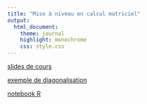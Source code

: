 ```yaml
---
title: "Mise à niveau en calcul matriciel"
output:
  html_document:
    theme: journal
    highlight: monochrome
    css: style.css
---
```


[slides de cours](http://masedki.github.io/enseignements/pdfs/MANmatrice.pdf)

[exemple de diagonalisation](http://masedki.github.io/enseignements/pdfs/exemple_diag.pdf)

[notebook R](http://masedki.github.io/enseignements/manmatrice/rnb_matrices.html)
